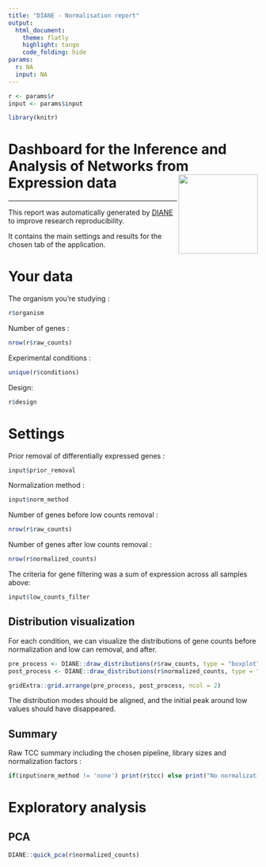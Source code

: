 ```yaml
---
title: "DIANE - Normalisation report"
output: 
  html_document:
    theme: flatly
    highlight: tango
    code_folding: hide
params:
  r: NA
  input: NA
---
```


```r
r <- params$r
input <- params$input

library(knitr)
```

# Dashboard for the Inference and Analysis of Networks from Expression data <img src="favicon.ico" align="right" width="160"/>

------------------------------------------------------------------------

This report was automatically generated by [DIANE](https://oceanecsn.github.io/DIANE) to improve research reproducibility.

It contains the main settings and results for the chosen tab of the application.

# Your data

The organism you're studying :

```r
r$organism
```

Number of genes :

```r
nrow(r$raw_counts)
```

Experimental conditions :

```r
unique(r$conditions)
```

Design:

```r
r$design
```

# Settings

Prior removal of differentially expressed genes :

```r
input$prior_removal
```

Normalization method :

```r
input$norm_method
```

Number of genes before low counts removal :

```r
nrow(r$raw_counts)
```

Number of genes after low counts removal :

```r
nrow(r$normalized_counts)
```

The criteria for gene filtering was a sum of expression across all samples above:

```r
input$low_counts_filter
```

## Distribution visualization

For each condition, we can visualize the distributions of gene counts before normalization and low can removal, and after.

```r
pre_process <- DIANE::draw_distributions(r$raw_counts, type = "boxplot") + ggplot2::ggtitle("Before")
post_process <- DIANE::draw_distributions(r$normalized_counts, type = "boxplot")+ ggplot2::ggtitle("After")

gridExtra::grid.arrange(pre_process, post_process, ncol = 2)

```

The distribution modes should be aligned, and the initial peak around low values should have disappeared.

## Summary

Raw TCC summary including the chosen pipeline, library sizes and normalization factors :

```r
if(input$norm_method != 'none') print(r$tcc) else print("No normalization factors were applied.")
```

# Exploratory analysis

## PCA

```r
DIANE::quick_pca(r$normalized_counts)
```
